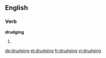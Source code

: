 
==English==

===Verb===
'''drudging'''

# {{present participle of|drudge}}

[[de:drudging]]
[[et:drudging]]
[[fr:drudging]]
[[vi:drudging]]